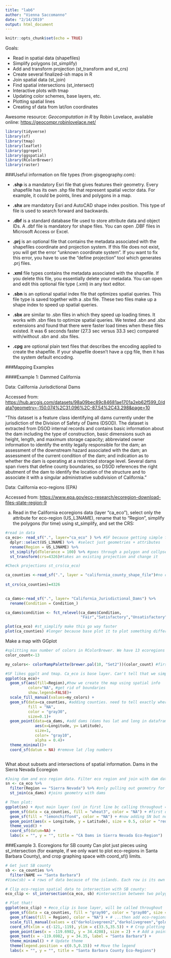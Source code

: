 ```yaml
---
title: "lab6"
author: "Vienna Saccomanno"
date: "2/14/2019"
output: html_document
---
```


```r
knitr::opts_chunk$set(echo = TRUE)
```

Goals: 

- Read in spatial data (shapefiles)
- Simplify polygons (st_simplify)
- Add and transform projection (st_transform and st_crs)
- Create several finalized-ish maps in R
- Join spatial data (st_join)
- Find spatial intersections (st_intersect)
- Interactive plots with tmap
- Updating color schemes, base layers, etc.
- Plotting spatial lines
- Creating sf data from lat/lon coordinates

Awesome resource: 
*Geocomputation in R* by Robin Lovelace, available online: 
<https://geocompr.robinlovelace.net/>

```r
library(tidyverse)
library(sf)
library(tmap)
library(leaflet)
library(ggrepel)
library(ggspatial)
library(RColorBrewer)
library(raster)
```

###Useful information on file types (from gisgeography.com):

- **.shp** is a mandatory Esri file that gives features their geometry. Every shapefile has its own .shp file that represent spatial vector data. For example, it could be points, lines and polygons in a map.

- **.shx** are mandatory Esri and AutoCAD shape index position. This type of file is used to search forward and backwards.

- **.dbf** is a standard database file used to store attribute data and object IDs. A .dbf file is mandatory for shape files. You can open .DBF files in Microsoft Access or Excel.

- **.prj** is an optional file that contains the metadata associated with the shapefiles coordinate and projection system. If this file does not exist, you will get the error “unknown coordinate system”. If you want to fix this error, you have to use the “define projection” tool which generates .prj files.

- **.xml** file types contains the metadata associated with the shapefile. If you delete this file, you essentially delete your metadata. You can open and edit this optional file type (.xml) in any text editor.

- **.sbn** is an optional spatial index file that optimizes spatial queries. This file type is saved together with a .sbx file. These two files make up a shape index to speed up spatial queries.

- **.sbx** are similar to .sbn files in which they speed up loading times. It works with .sbn files to optimize spatial queries. We tested .sbn and .sbx extensions and found that there were faster load times when these files existed. It was 6 seconds faster (27.3 sec versus 33.3 sec) compared with/without .sbn and .sbx files.

- **.cpg** are optional plain text files that describes the encoding applied to create the shapefile. If your shapefile doesn’t have a cpg file, then it has the system default encoding. 

###Mapping Examples

####Example 1: Dammed California

Data: California Jurisdictional Dams

Accessed from: <https://hub.arcgis.com/datasets/98a09bec89c84681ae1701a2eb62f599_0/data?geometry=-150.074%2C31.096%2C-87.54%2C43.298&page=10>

"This dataset is a feature class identifying all dams currently under the jurisdiction of the Division of Safety of Dams (DSOD). The dataset is extracted from DSOD internal records and contains basic information about the dam including the type of construction, basic dimensions such as height, length, and maximum storage capacity; abbreviated owner information to identify the entity legally responsible for the dam; an assessment of the downstream hazard associated with the dam; an assessment of the current condition of the dam; and indication as to whether the dam is operating at a restricted storage level. Several dams span rivers that define county boundaries, so DSOD references the right abutment of the dam to identify the location of the structure and to associate it with a singular administrative subdivision of California."

Data: California eco-regions (EPA)

Accessed from: <https://www.epa.gov/eco-research/ecoregion-download-files-state-region-9>

a. Read in the California ecoregions data (layer "ca_eco"), select only the attribute for eco-region (US_L3NAME), rename that to "Region", simplify the polygons (for time) using st_simplify, and set the CRS:

```r
#read in data
ca_eco<- read_sf(".", layer="ca_eco" ) %>% #SF because getting simple features information. "ca_eco" calls all file types with this start!
  dplyr::select(US_L3NAME) %>%  #select just geometries + attributes
  rename(Region = US_L3NAME) %>% 
  st_simplify(dTolerance = 100) %>% #goes through a polygon and collpses points within "x" distance (m). Makes big datasets more managemble
  st_transform(crs=4326)#takes an existing projection and change it

#Check projections st_crs(ca_eco)
```


```r
ca_counties <-read_sf(".", layer = "california_county_shape_file")#no crs associated with this file - need one
  
st_crs(ca_counties)=4326
  
```

```r
ca_dams<-read_sf(".", layer= "California_Jurisdictional_Dams") %>% 
  rename(Condition = Condition_)

ca_dams$condition <- fct_relevel(ca_dams$Condition,
                                 "Fair","Satisfactory","Unsatisfactory","Poor")
```


```r
plot(ca_eco) #st_simplify make this go way faster
plot(ca_counties) #longer because base plot it to plot something different based on every attribute in the file.
```

Make a map with GGplot
```r
#splitting max number of colors in RColorBrewer. We have 13 ecoregions
color_count<-13

my_colors<- colorRampPalette(brewer.pal(10, "Set2"))(color_count) #first is how many colors to use and then how to split the selected ramp

#SF likes ggplt and tmap. Ca_eco is base layer. Can't tell that we simplified data about using "simplify"
ggplot(ca_eco)+
  geom_sf(aes(fill=Region),#how we create the map using spatial info
          color="NA", #get rid of boundaries
          show.legend=FALSE)+
  scale_fill_manual(values=my_colors) +
  geom_sf(data=ca_counties, #adding counties. need to tell exactly where to get data
          fill = "NA",
          color = "gray30",
          size=0.1)+
  geom_point(data=ca_dams, #add dams (dams has lat and long in datafram)
             aes(x=Longitude, y= Latitude),
             size=1,
             color= "gray10",
             alpha = 0.4)+
  theme_minimal()+
  coord_sf(datum = NA) #remove lat /log numbers



```

What about subsets and intersections of spatial information. Dams in the Sierra Nevada Ecoregion
```r
#Joing dam and eco region data. Filter eco region and join with dam data that is assoicated with the filtered geometry
sn <- ca_eco %>% 
  filter(Region == "Sierra Nevada") %>% #only pulling out geometry for Sierra nevada ecoregion
  st_join(ca_dams) #joins geometry with dams

# Then plot:
ggplot(sn) + #put main layer (sn) in first line bc calling throughout = cleaner code
  geom_sf(data = ca_counties, fill = "wheat3", color = "NA") + #first data are all county info with no boundaries
  geom_sf(fill = "lemonchiffon4", color = "NA") + #now adding SN but not in this line bc it is above. It goes there first
  geom_point(aes(x = Longitude, y = Latitude), size = 0.5, color = "red4") + #adding dam points in sn- still pulling from sn finlter from first line of code
  theme_void() +
  coord_sf(datum=NA) +
  labs(x = "", y = "", title = "CA Dams in Sierra Nevada Eco-Region")
```

###Example 3. Ecoregions for SB county
Can plot just pieces using st_intersection (for example, if we only want to plot eco-regions in Santa Barbara County), and crop graphing space with coord_sf() limits. 

```r
# Get just SB county
sb <- ca_counties %>% 
  filter(NAME == "Santa Barbara")
#View(sb) = 4 rows of data because of the islands. Each row is its own polygon.

# Clip eco-region spatial data to intersection with SB county:
eco_clip <- st_intersection(ca_eco, sb) #intersection between two polygons. One you call first (eco) is the one getting clipped to the second (sb)

# Plot that!
ggplot(eco_clip) + #eco_clip is base layer, will be called throughout
  geom_sf(data = ca_counties, fill = "gray90", color = "gray80", size = 0.2) + # First add gray California bc want to have other counties shown while highlighting SB county
  geom_sf(aes(fill = Region), color = "NA") + # ...then add eco-regions (clipped)
  scale_fill_manual(values = c("darkolivegreen2","darkolivegreen","gold2")) + # Change color scheme
  coord_sf(xlim = c(-121,-119), ylim = c(33.5,35.5)) + # Crop plotting area
  geom_point(aes(x = -119.6982, y = 34.4208), size = 2) + # Add a point for SB City
  geom_text(x = -119.6982, y = 34.35, label = "Santa Barbara") +
  theme_minimal() + # Update theme
  theme(legend.position = c(0.5,0.15)) +# Move the legend
  labs(x = "", y = "", title = "Santa Barbara County Eco-Regions")
```

